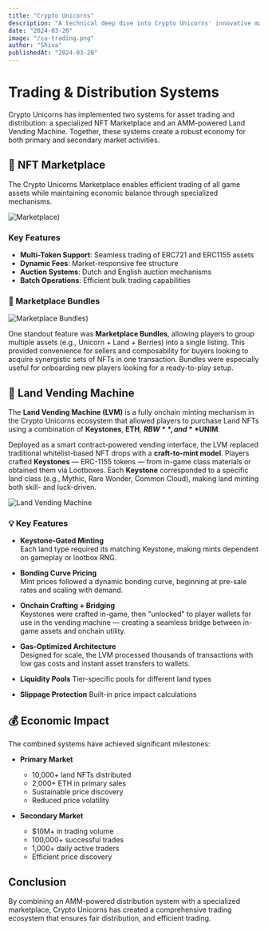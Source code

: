 ```yaml
---
title: "Crypto Unicorns"
description: "A technical deep dive into Crypto Unicorns' innovative marketplace and AMM-powered land distribution systems."
date: "2024-03-20"
image: "/cu-trading.png"
author: "Shiva"
publishedAt: "2024-03-20"
---
```


# Trading & Distribution Systems

Crypto Unicorns has implemented two systems for asset trading and distribution: a specialized NFT Marketplace and an AMM-powered Land Vending Machine. Together, these systems create a robust economy for both primary and secondary market activities.

## 🏪 NFT Marketplace

The Crypto Unicorns Marketplace enables efficient trading of all game assets while maintaining economic balance through specialized mechanisms.

![Marketplace](/cu-marketplace.jpeg))

### Key Features
- **Multi-Token Support**: Seamless trading of ERC721 and ERC1155 assets
- **Dynamic Fees**: Market-responsive fee structure
- **Auction Systems**: Dutch and English auction mechanisms
- **Batch Operations**: Efficient bulk trading capabilities


### 🎁 Marketplace Bundles
![Marketplace Bundles](/cu-marketplace-bundles.jpeg))

One standout feature was **Marketplace Bundles**, allowing players to group multiple assets (e.g., Unicorn + Land + Berries) into a single listing. This provided convenience for sellers and composability for buyers looking to acquire synergistic sets of NFTs in one transaction. Bundles were especially useful for onboarding new players looking for a ready-to-play setup.


## 🏧 Land Vending Machine

The **Land Vending Machine (LVM)** is a fully onchain minting mechanism in the Crypto Unicorns ecosystem that allowed players to purchase Land NFTs using a combination of **Keystones**, **ETH**, **$RBW**, and **$UNIM**.

Deployed as a smart contract-powered vending interface, the LVM replaced traditional whitelist-based NFT drops with a **craft-to-mint model**. Players crafted **Keystones** — ERC-1155 tokens — from in-game class materials or obtained them via Lootboxes. Each **Keystone** corresponded to a specific land class (e.g., Mythic, Rare Wonder, Common Cloud), making land minting both skill- and luck-driven.

![Land Vending Machine](/cu-lvm.webp)

### 💡 Key Features

- **Keystone-Gated Minting**  
  Each land type required its matching Keystone, making mints dependent on gameplay or lootbox RNG.

- **Bonding Curve Pricing**  
  Mint prices followed a dynamic bonding curve, beginning at pre-sale rates and scaling with demand.

- **Onchain Crafting + Bridging**  
  Keystones were crafted in-game, then "unlocked" to player wallets for use in the vending machine — creating a seamless bridge between in-game assets and onchain utility.

- **Gas-Optimized Architecture**  
  Designed for scale, the LVM processed thousands of transactions with low gas costs and instant asset transfers to wallets.

- **Liquidity Pools**
    Tier-specific pools for different land types

- **Slippage Protection**
    Built-in price impact calculations

## 💰 Economic Impact

The combined systems have achieved significant milestones:

- **Primary Market**
  - 10,000+ land NFTs distributed
  - 2,000+ ETH in primary sales
  - Sustainable price discovery
  - Reduced price volatility

- **Secondary Market**
  - $10M+ in trading volume
  - 100,000+ successful trades
  - 1,000+ daily active traders
  - Efficient price discovery

## Conclusion

By combining an AMM-powered distribution system with a specialized marketplace, Crypto Unicorns has created a comprehensive trading ecosystem that ensures fair distribution, and efficient trading.